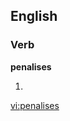 
==English==

===Verb===
'''penalises'''

# {{third-person singular of|[[penalise]]}}

[[vi:penalises]]